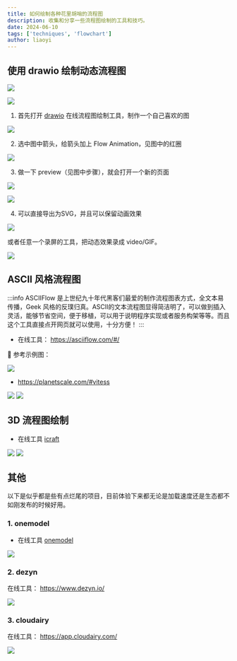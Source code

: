 ```yaml
---
title: 如何绘制各种花里胡哨的流程图
description: 收集和分享一些流程图绘制的工具和技巧。
date: 2024-06-10
tags: ['techniques', 'flowchart']
author: liaoyi
---
```



## 使用 drawio 绘制动态流程图

![](./images/dynamic_flow_diagram_1.gif)

![](./images/dynamic_flow_diagram_2.gif)


1. 首先打开 [drawio](https://app.diagrams.net/) 在线流程图绘制工具，制作一个自己喜欢的图

![](./images/drawio_5.png)

2. 选中图中箭头，给箭头加上 Flow Animation，见图中的红圈

![](./images/drawio_6.png)

3. 做一下 preview（见图中步骤），就会打开一个新的页面

![](./images/drawio_7.png)


![](./images/drawio_8.png)

4. 可以直接导出为SVG，并且可以保留动画效果

![](./images/drawio_10.png)


或者任意一个录屏的工具，把动态效果录成 video/GIF。

![](./images/drawio_9.png)



## ASCII 风格流程图

:::info
ASCIIFlow 是上世纪九十年代黑客们最爱的制作流程图表方式，全文本易传播，Geek 风格的反璞归真。ASCII的文本流程图显得简洁明了，可以做到插入灵活，能够节省空间，便于移植，可以用于说明程序实现或者服务构架等等。而且这个工具直接点开网页就可以使用，十分方便！
:::

- 在线工具： https://asciiflow.com/#/

🌰 参考示例图：

![](./images/03_.png)
- https://planetscale.com/#vitess


![](./images/01_.png)
![](./images/02_.png)




## 3D 流程图绘制

- 在线工具 [icraft](https://icraft.gantcloud.com/zh-CN#features)

![](./images/icraft_01.png)
![](./images/icraft_02.png)



## 其他

<Callout type='warn'>
以下是似乎都是些有点烂尾的项目，目前体验下来都无论是加载速度还是生态都不如刚发布的时候好用。
</Callout>

### 1. onemodel


- 在线工具 [onemodel](https://www.onemodel.app/)

![](./images/onemodel.png)


### 2. dezyn

在线工具： https://www.dezyn.io/


![](./images/dezyn.gif)

### 3. cloudairy

在线工具： https://app.cloudairy.com/


![](./images/cloudairy.gif)